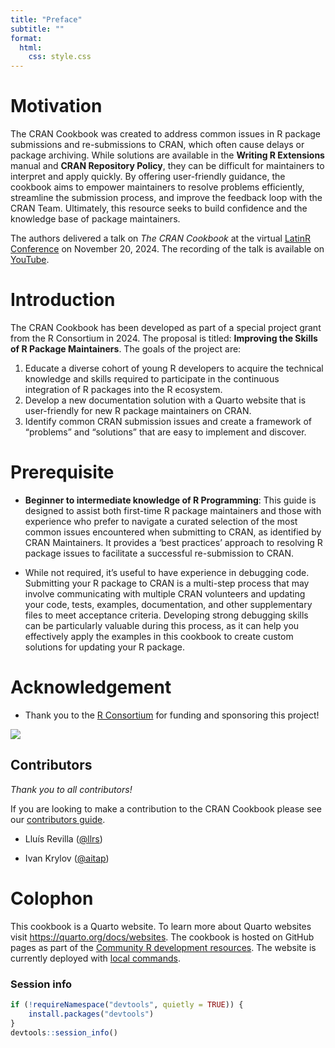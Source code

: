 ```yaml
---
title: "Preface"
subtitle: ""
format: 
  html:
    css: style.css
---
```


# Motivation

The CRAN Cookbook was created to address common issues in R package submissions and re-submissions to CRAN, which often cause delays or package archiving. While solutions are available in the **Writing R Extensions** manual and **CRAN Repository Policy**, they can be difficult for maintainers to interpret and apply quickly. By offering user-friendly guidance, the cookbook aims to empower maintainers to resolve problems efficiently, streamline the submission process, and improve the feedback loop with the CRAN Team. Ultimately, this resource seeks to build confidence and the knowledge base of package maintainers.

The authors delivered a talk on *The CRAN Cookbook* at the virtual [LatinR Conference](https://latinr.org/en/) on November 20, 2024. The recording of the talk is available on [YouTube](https://www.youtube.com/watch?v=3QR1ez6CVTo).

# Introduction

The CRAN Cookbook has been developed as part of a special project grant from the R Consortium in 2024. The proposal is titled: **Improving the Skills of R Package Maintainers**. The goals of the project are:

1. Educate a diverse cohort of young R developers to acquire the technical knowledge and skills required to participate in the continuous integration of R packages into the R ecosystem.
2. Develop a new documentation solution with a Quarto website that is user-friendly for new R package maintainers on CRAN.
3. Identify common CRAN submission issues and create a framework of "problems" and "solutions" that are easy to implement and discover.

# Prerequisite

- **Beginner to intermediate knowledge of R Programming**: This guide is designed to assist both first-time R package maintainers and those with experience who prefer to navigate a curated selection of the most common issues encountered when submitting to CRAN, as identified by CRAN Maintainers. It provides a 'best practices' approach to resolving R package issues to facilitate a successful re-submission to CRAN.


- While not required, it's useful to have experience in debugging code. Submitting your R package to CRAN is a multi-step process that may involve communicating with multiple CRAN volunteers and updating your code, tests, examples, documentation, and other supplementary files to meet acceptance criteria. Developing strong debugging skills can be particularly valuable during this process, as it can help you effectively apply the examples in this cookbook to create custom solutions for updating your R package.


# Acknowledgement

- Thank you to the [R Consortium](https://www.r-consortium.org/) for funding and sponsoring this project!

![](https://raw.githubusercontent.com/RConsortium/artwork/main/r_consortium/R_Consortium-logo-horizontal-color.svg){fig-align="left"}

## Contributors

_Thank you to all contributors!_ 


If you are looking to make a contribution to the CRAN Cookbook please see our [contributors guide](https://github.com/r-devel/cran-cookbook/wiki/Contributors-Guide). 

- Lluís Revilla ([@llrs](https://github.com/llrs))

- Ivan Krylov ([@aitap](https://github.com/aitap))

# Colophon

This cookbook is a Quarto website. To learn more about Quarto websites visit <https://quarto.org/docs/websites>. The cookbook is hosted on GitHub pages as part of the [Community R development resources](https://github.com/r-devel). The website is currently deployed with [local commands](https://github.com/r-devel/cran-cookbook/wiki/GitHub-Pages-Deployment).

### Session info 

```r
if (!requireNamespace("devtools", quietly = TRUE)) {
    install.packages("devtools")
}
devtools::session_info()
```

